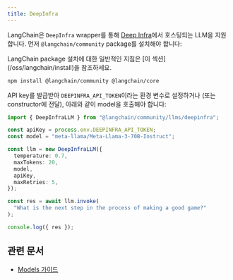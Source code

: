 ```yaml
---
title: DeepInfra
---
```


LangChain은 `DeepInfra` wrapper를 통해 [Deep Infra](https://deepinfra.com/)에서 호스팅되는 LLM을 지원합니다.
먼저 `@langchain/community` package를 설치해야 합니다:

<Tip>
LangChain package 설치에 대한 일반적인 지침은 [이 섹션](/oss/langchain/install)을 참조하세요.
</Tip>

```bash npm
npm install @langchain/community @langchain/core
```

API key를 발급받아 `DEEPINFRA_API_TOKEN`이라는 환경 변수로 설정하거나 (또는 constructor에 전달), 아래와 같이 model을 호출해야 합니다:

```typescript
import { DeepInfraLLM } from "@langchain/community/llms/deepinfra";

const apiKey = process.env.DEEPINFRA_API_TOKEN;
const model = "meta-llama/Meta-Llama-3-70B-Instruct";

const llm = new DeepInfraLLM({
  temperature: 0.7,
  maxTokens: 20,
  model,
  apiKey,
  maxRetries: 5,
});

const res = await llm.invoke(
  "What is the next step in the process of making a good game?"
);

console.log({ res });
```

## 관련 문서


- [Models 가이드](/oss/langchain/models)